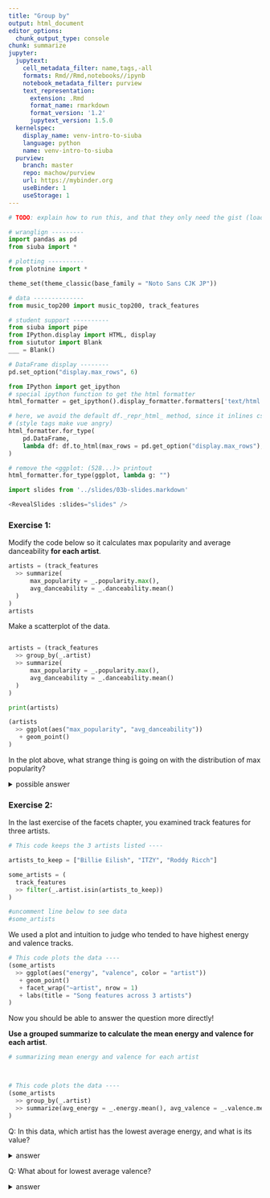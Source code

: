```yaml
---
title: "Group by"
output: html_document
editor_options: 
  chunk_output_type: console
chunk: summarize
jupyter:
  jupytext:
    cell_metadata_filter: name,tags,-all
    formats: Rmd//Rmd,notebooks//ipynb
    notebook_metadata_filter: purview
    text_representation:
      extension: .Rmd
      format_name: rmarkdown
      format_version: '1.2'
      jupytext_version: 1.5.0
  kernelspec:
    display_name: venv-intro-to-siuba
    language: python
    name: venv-intro-to-siuba
  purview:
    branch: master
    repo: machow/purview
    url: https://mybinder.org
    useBinder: 1
    useStorage: 1
---
```


```python
# TODO: explain how to run this, and that they only need the gist (loads tools)

# wranglign ---------
import pandas as pd
from siuba import *

# plotting ----------
from plotnine import *

theme_set(theme_classic(base_family = "Noto Sans CJK JP"))

# data --------------
from music_top200 import music_top200, track_features

# student support ----------
from siuba import pipe
from IPython.display import HTML, display
from siututor import Blank
___ = Blank()

# DataFrame display --------
pd.set_option("display.max_rows", 6)

from IPython import get_ipython
# special ipython function to get the html formatter
html_formatter = get_ipython().display_formatter.formatters['text/html']

# here, we avoid the default df._repr_html_ method, since it inlines css
# (style tags make vue angry)
html_formatter.for_type(
    pd.DataFrame,
    lambda df: df.to_html(max_rows = pd.get_option("display.max_rows"), show_dimensions = True)
)

# remove the <ggplot: (528...)> printout
html_formatter.for_type(ggplot, lambda g: "")

```

```python

import slides from '../slides/03b-slides.markdown'

<RevealSlides :slides="slides" />

```

### Exercise 1:

Modify the code below so it calculates max popularity and average danceability **for each artist**.

```python
artists = (track_features
  >> summarize(
      max_popularity = _.popularity.max(),
      avg_danceability = _.danceability.mean()
  )
)
artists
```

Make a scatterplot of the data.

```python





```

```python
artists = (track_features
  >> group_by(_.artist)
  >> summarize(
      max_popularity = _.popularity.max(),
      avg_danceability = _.danceability.mean()
  )
)

print(artists)

(artists
  >> ggplot(aes("max_popularity", "avg_danceability"))
   + geom_point()
)
```

In the plot above, what strange thing is going on with the distribution of max popularity?

<details>
<summary>possible answer</summary>

There are many artists with a max popularity of 0! 
  
</details>    


### Exercise 2:


In the last exercise of the facets chapter, you examined track features for three artists.

```python
# This code keeps the 3 artists listed ----

artists_to_keep = ["Billie Eilish", "ITZY", "Roddy Ricch"]

some_artists = (
  track_features
  >> filter(_.artist.isin(artists_to_keep))
)

#uncomment line below to see data
#some_artists
```

We used a plot and intuition to judge who tended to have highest energy and valence tracks.

```python
# This code plots the data ----
(some_artists
  >> ggplot(aes("energy", "valence", color = "artist"))
   + geom_point()
   + facet_wrap("~artist", nrow = 1)
   + labs(title = "Song features across 3 artists")
)
```

Now you should be able to answer the question more directly!

**Use a grouped summarize to calculate the mean energy and valence for each artist**.

```python
# summarizing mean energy and valence for each artist




```

```python
# This code plots the data ----
(some_artists
  >> group_by(_.artist)
  >> summarize(avg_energy = _.energy.mean(), avg_valence = _.valence.mean())
)
```

Q: In this data, which artist has the lowest average energy, and what is its value?

<details><summary>answer</summary>Billie Eilish, 0.321004</details>


Q: What about for lowest average valence?

<details><summary>answer</summary>Billie Eilish, 0.266948</details>
